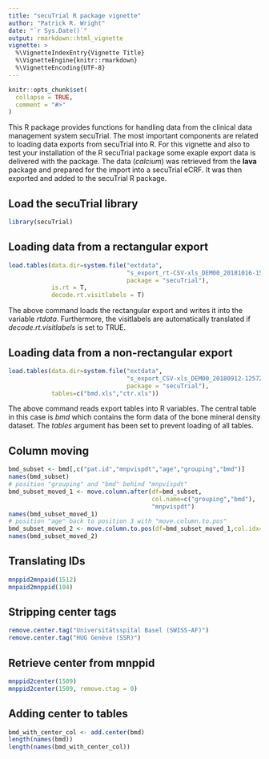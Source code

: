 ```yaml
---
title: "secuTrial R package vignette"
author: "Patrick R. Wright"
date: "`r Sys.Date()`"
output: rmarkdown::html_vignette
vignette: >
  %\VignetteIndexEntry{Vignette Title}
  %\VignetteEngine{knitr::rmarkdown}
  %\VignetteEncoding{UTF-8}
---
```


```r
knitr::opts_chunk$set(
  collapse = TRUE,
  comment = "#>"
)
```

This R package provides functions for handling data from the clinical data management system secuTrial. The most important components are
related to loading data exports from secuTrial into R. For this vignette and also to test your installation of the R secuTrial package
some exaple export data is delivered with the package. The data (*calcium*) was retrieved from the **lava** package and prepared for the 
import into a secuTrial eCRF. It was then exported and added to the secuTrial R package.

## Load the secuTrial library

```r
library(secuTrial)
```

## Loading data from a rectangular export

```r
load.tables(data.dir=system.file("extdata", 
                                 "s_export_rt-CSV-xls_DEM00_20181016-151332.zip", 
                                 package = "secuTrial"), 
            is.rt = T, 
            decode.rt.visitlabels = T)
```

The above command loads the rectangular export and writes it into the variable *rtdata*. 
Furthermore, the visitlabels are automatically translated if *decode.rt.visitlabels* is set to TRUE.

## Loading data from a non-rectangular export
```r
load.tables(data.dir=system.file("extdata", 
                                 "s_export_CSV-xls_DEM00_20180912-125720.zip", 
                                 package = "secuTrial"),
            tables=c("bmd.xls","ctr.xls"))
```

The above command reads export tables into R variables. The central table in this case is *bmd* which contains the form data of the bone mineral density
dataset. The *tables* argument has been set to prevent loading of all tables.

## Column moving

```r
bmd_subset <- bmd[,c("pat.id","mnpvispdt","age","grouping","bmd")]
names(bmd_subset)
# position "grouping" and "bmd" behind "mnpvispdt"
bmd_subset_moved_1 <- move.column.after(df=bmd_subset,
                                        col.name=c("grouping","bmd"),
                                        "mnpvispdt")
names(bmd_subset_moved_1)
# position "age" back to position 3 with "move.column.to.pos"
bmd_subset_moved_2 <- move.column.to.pos(df=bmd_subset_moved_1,col.idx=5,new.col.idx=3)
names(bmd_subset_moved_2)

```

## Translating IDs

```r
mnppid2mnpaid(1512)
mnpaid2mnppid(104)
```

## Stripping center tags
```r
remove.center.tag("Universitätsspital Basel (SWISS-AF)")
remove.center.tag("HUG Genève (SSR)")
```

## Retrieve center from mnppid
```r
mnppid2center(1509)
mnppid2center(1509, remove.ctag = 0)
```

## Adding center to tables
```r
bmd_with_center_col <- add.center(bmd)
length(names(bmd))
length(names(bmd_with_center_col))
```

